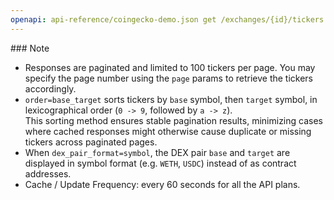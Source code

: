 ```yaml
---
openapi: api-reference/coingecko-demo.json get /exchanges/{id}/tickers
---
```


<Note>
  ### Note

  - Responses are paginated and limited to 100 tickers per page. You may specify the page number using the `page` params to retrieve the tickers accordingly.
  - `order=base_target` sorts tickers by `base` symbol, then `target` symbol, in lexicographical order (`0 -> 9`, followed by `a -> z`).\
    This sorting method ensures stable pagination results, minimizing cases where cached responses might otherwise cause duplicate or missing tickers across paginated pages.
  - When `dex_pair_format=symbol`, the DEX pair `base` and `target` are displayed in symbol format (e.g. `WETH`, `USDC`) instead of as contract addresses.
  - Cache / Update Frequency: every 60 seconds for all the API plans.
</Note>